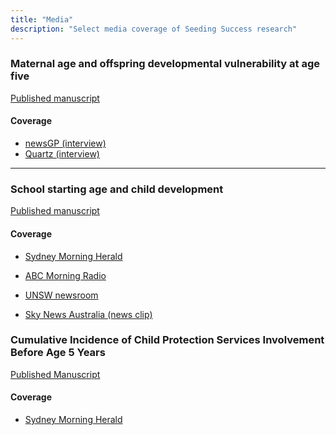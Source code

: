 ```yaml
---
title: "Media"
description: "Select media coverage of Seeding Success research"
---
```


### Maternal age and offspring developmental vulnerability at age five
[Published manuscript](https://journals.plos.org/plosmedicine/article?id=10.1371/journal.pmed.1002558)

#### Coverage
* [newsGP (interview)](https://www.racgp.org.au/newsGP/Clinical/Children-born-to-youngest-mothers-at-increased-ris)
* [Quartz (interview)](https://qz.com/1265866/this-is-the-least-risky-time-for-moms-to-have-kids-according-to-a-new-australian-study/)

*** 

### School starting age and child development

[Published manuscript](https://doi.org/10.1016/j.ecresq.2019.01.008)

#### Coverage 
* [Sydney Morning Herald](https://www.smh.com.au/education/a-gift-of-time-children-who-start-school-later-fare-better-study-finds-20190408-p51bw1.html)

* [ABC Morning Radio](https://www.abc.net.au/radio/programs/am/one-in-four-nsw-families-delay-school-start-for-a-better-outcome/10983184)

* [UNSW newsroom](https://newsroom.unsw.edu.au/news/health/1-4-families-delay-their-child%E2%80%99s-school-entry-%E2%80%93-and-older-children-are-more-school-ready)

* [Sky News Australia (news clip)](https://www.skynews.com.au/details/_6024017146001)


### Cumulative Incidence of Child Protection Services Involvement Before Age 5 Years

[Published Manuscript](https://doi.org/10.1001/jamapediatrics.2020.1151)

#### Coverage 
* [Sydney Morning Herald](https://www.smh.com.au/national/nsw/what-s-surprising-is-the-scale-of-the-problem-one-in-seven-children-at-risk-of-harm-by-five-years-old-20200618-p5541t.html)

